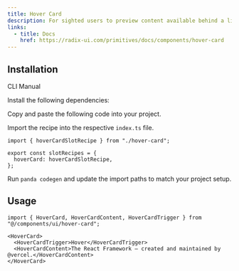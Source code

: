 ```yaml
---
title: Hover Card
description: For sighted users to preview content available behind a link.
links:
  - title: Docs
    href: https://radix-ui.com/primitives/docs/components/hover-card
---
```


<ComponentPreview name="hover-card-demo" />

## Installation

<InstallationTabs>

<TabsList>
  <TabsTrigger value="cli">CLI</TabsTrigger>
  <TabsTrigger value="manual">Manual</TabsTrigger>
</TabsList>

<TabsContent value="cli">

<PackageRunner command="nore-ui@latest add hover-card" />

</TabsContent>

<TabsContent value="manual">

<Steps>

<Step>Install the following dependencies:</Step>

<PackageInstaller name="@radix-ui/react-hover-card" />

<Step>Copy and paste the following code into your project.</Step>

<ComponentSource name="hover-card.ts" type="slot-recipe" />

<ComponentSource name="hover-card.tsx" type="component" />

<Step>Import the recipe into the respective `index.ts` file.</Step>

```tsx
import { hoverCardSlotRecipe } from "./hover-card";

export const slotRecipes = {
  hoverCard: hoverCardSlotRecipe,
};
```

<Step>Run `panda codegen` and update the import paths to match your project setup.</Step>

</Steps>

</TabsContent>

</InstallationTabs>

## Usage

```tsx
import { HoverCard, HoverCardContent, HoverCardTrigger } from "@/components/ui/hover-card";
```

```tsx
<HoverCard>
  <HoverCardTrigger>Hover</HoverCardTrigger>
  <HoverCardContent>The React Framework – created and maintained by @vercel.</HoverCardContent>
</HoverCard>
```
